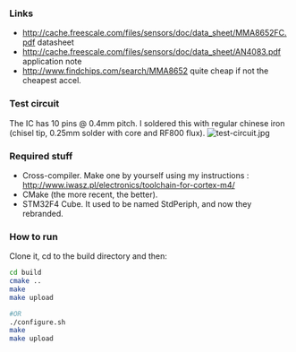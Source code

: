 ===Links===
* http://cache.freescale.com/files/sensors/doc/data_sheet/MMA8652FC.pdf datasheet
* http://cache.freescale.com/files/sensors/doc/data_sheet/AN4083.pdf application note
* http://www.findchips.com/search/MMA8652 quite cheap if not the cheapest accel.

===Test circuit===
The IC has 10 pins @ 0.4mm pitch. I soldered this with regular chinese iron (chisel tip, 0.25mm solder with core and RF800 flux).
[[File:test-circuit.jpg]] 

===Required stuff===
* Cross-compiler. Make one by yourself using my instructions : http://www.iwasz.pl/electronics/toolchain-for-cortex-m4/
* CMake (the more recent, the better).
* STM32F4 Cube. It used to be named StdPeriph, and now they rebranded. 

===How to run===
Clone it, cd to the build directory and then:

<source lang="bash">
cd build
cmake ..
make
make upload

#OR
./configure.sh
make
make upload
</source>
